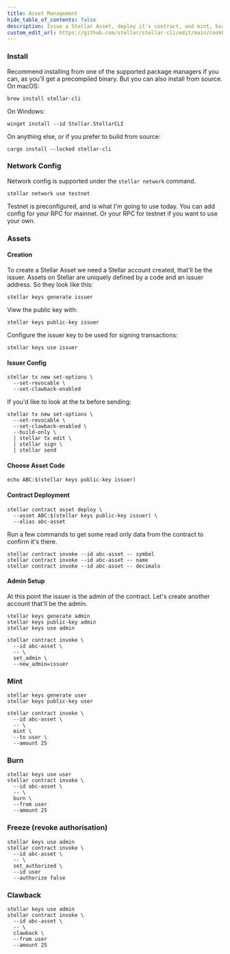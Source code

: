 ```yaml
---
title: Asset Management
hide_table_of_contents: false
description: Issue a Stellar Asset, deploy it's contract, and mint, burn, freeze, and clawback.
custom_edit_url: https://github.com/stellar/stellar-cli/edit/main/cookbook/asset-management.mdx
---
```


### Install
Recommend installing from one of the supported package managers if you can, as you'll get a precompiled binary. But you can also install from source.
On macOS:
```
brew install stellar-cli
```
On Windows:
```
winget install --id Stellar.StellarCLI
```
On anything else, or if you prefer to build from source:
```
cargo install --locked stellar-cli
```

### Network Config
Network config is supported under the `stellar network` command.
```
stellar network use testnet
```
Testnet is preconfigured, and is what I'm going to use today. You can add config for your RPC for mainnet. Or your RPC for testnet if you want to use your own.

### Assets
#### Creation
To create a Stellar Asset we need a Stellar account created, that'll be the issuer. Assets on Stellar are uniquely defined by a code and an issuer address. So they look like this:
```
stellar keys generate issuer
```

View the public key with:
```
stellar keys public-key issuer
```

Configure the issuer key to be used for signing transactions:
```
stellar keys use issuer
```

#### Issuer Config
```
stellar tx new set-options \
  --set-revocable \
  --set-clawback-enabled
```

If you'd like to look at the tx before sending:
```
stellar tx new set-options \
  --set-revocable \
  --set-clawback-enabled \
  --build-only \
  | stellar tx edit \
  | stellar sign \
  | stellar send
```

#### Choose Asset Code
```
echo ABC:$(stellar keys public-key issuer)
```

#### Contract Deployment
```
stellar contract asset deploy \
  --asset ABC:$(stellar keys public-key issuer) \
  --alias abc-asset
```

Run a few commands to get some read only data from the contract to confirm it's there.
```
stellar contract invoke --id abc-asset -- symbol
stellar contract invoke --id abc-asset -- name
stellar contract invoke --id abc-asset -- decimals
```

#### Admin Setup
At this point the issuer is the admin of the contract.
Let's create another account that'll be the admin.
```
stellar keys generate admin
stellar keys public-key admin
stellar keys use admin
```
```
stellar contract invoke \
  --id abc-asset \
  -- \
  set_admin \
  --new_admin=issuer
```


### Mint
```
stellar keys generate user
stellar keys public-key user
```
```
stellar contract invoke \
  --id abc-asset \
  -- \
  mint \
  --to user \
  --amount 25
```

### Burn
```
stellar keys use user
stellar contract invoke \
  --id abc-asset \
  -- \
  burn \
  --from user
  --amount 25
```

### Freeze (revoke authorisation)
```
stellar keys use admin
stellar contract invoke \
  --id abc-asset \
  -- \
  set_authorized \
  --id user
  --authorize false
```

### Clawback
```
stellar keys use admin
stellar contract invoke \
  --id abc-asset \
  -- \
  clawback \
  --from user
  --amount 25
```

